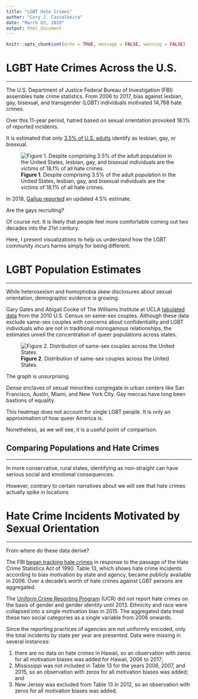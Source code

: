 ```yaml
---
title: "LGBT Hate Crimes"
author: "Cory J. Cascalheira"
date: "March 03, 2019"
output: html_document
---
```


```r
knitr::opts_chunk$set(echo = TRUE, message = FALSE, warning = FALSE)
```

# LGBT Hate Crimes Across the U.S.
___
The U.S. Department of Justice Federal Bureau of Investigation (FBI) assembles hate crime statistics. From 2006 to 2017, bias against lesbian, gay, bisexual, and transgender (LGBT) individuals motivated 14,768 hate crimes.

Over this 11-year period, hatred based on sexual orientation provoked 18.1% of reported incidents.

It is estimated that only [3.5% of U.S. adults](https://williamsinstitute.law.ucla.edu/wp-content/uploads/Gates-How-Many-People-LGBT-Apr-2011.pdf) identify as lesbian, gay, or bisexual.

![**Figure 1**. Despite comprising 3.5% of the adult population in the United States, lesbian, gay, and bisexual individuals are the victims of 18.1% of all hate crimes.](../data/results/lgb-population-vs-hate-crimes.png)

In 2018, [Gallup reported](https://news.gallup.com/poll/234863/estimate-lgbt-population-rises.aspx) an updated 4.5% estimate. 

Are the gays recruiting?

Of course not. It is likely that people feel more comfortable coming out two decades into the 21st century.

Here, I present visualizations to help us understand how the LGBT community incurs harms simply for being different.

# LGBT Population Estimates
___
While heterosexism and homophobia skew disclosures about sexual orientation, demographic evidence is growing.

Gary Gates and Abigail Cooke of The Williams Institute at UCLA [tabulated data](https://williamsinstitute.law.ucla.edu/wp-content/uploads/Census2010Snapshot-US-v2.pdf?r=1) from the 2010 U.S. Census on same-sex couples. Although these data exclude same-sex couples with concerns about confidentiality and LGBT individuals who are not in traditional monogamous relationships, the estimates unveil the concentration of queer populations across states.

![**Figure 2**. Distribution of same-sex couples across the United States.](../data/results/same-sex-couples-state-2010.png)

The graph is unsurprising. 

Dense enclaves of sexual minorities congregate in urban centers like San Francisco, Austin, Miami, and New York City. Gay meccas have long been bastions of equality.

This heatmap does not account for single LGBT people. It is only an approximation of how queer America is.

Nonetheless, as we will see, it is a useful point of comparison.

## Comparing Populations and Hate Crimes
___
In more conservative, rural states, identifying as non-straight can have serious social and emotional consequences.

However, contrary to certain narratives about we will see that hate crimes actually spike in locations

# Hate Crime Incidents Motivated by Sexual Orientation
___
From where do these data derive?

The FBI [began tracking hate crimes](https://ucr.fbi.gov/hate-crime/2001) in response to the passage of the Hate Crime Statistics Act of 1990. Table 13, which shows hate crime incidents according to bias motivation by state and agency, became publicly available in 2006. Over a decade's worth of hate crimes against LGBT persons are aggregated.

The [Uniform Crime Reporting Program](https://www.fbi.gov/services/cjis/ucr) (UCR) did not report hate crimes on the basis of gender and gender identity until 2013. Ethnicity and race were collapsed into a single motivation bias in 2015. The aggregated data treat these two social categories as a single variable from 2006 onwards.

Since the reporting practices of agencies are not uniformly encoded, only the total incidents by state per year are presented. Data were missing in several instances:

1. there are no data on hate crimes in Hawaii, so an observation with zeros for all motivation biases was added for Hawaii, 2006 to 2017;
2. Mississippi was not included in Table 13 for the years 2006, 2007, and 2015, so an observation with zeros for all motivation biases was added; and
3. New Jersey was excluded from Table 13 in 2012, so an observation with zeros for all motivation biases was added.
